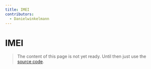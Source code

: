 ```yaml
---
title: IMEI
contributors:
  - Danielwinkelmann
---
```


# IMEI

> The content of this page is not yet ready. Until then just use the [source code](https://github.com/fabian-hiller/valibot/blob/main/library/src/validations/imei/imei.ts).
